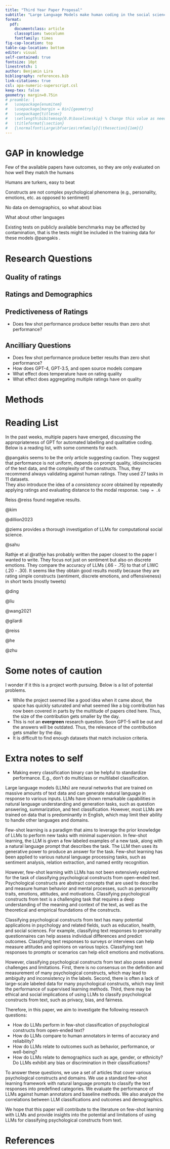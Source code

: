 ```yaml
---
title: "Third Year Paper Proposal"
subtitle: "Large Language Models make human coding in the social sciences obsolete"
format: 
  pdf:
    documentclass: article
    classoption: twocolumn
    fontfamily: times
fig-cap-location: top
table-cap-location: bottom
editor: visual
self-contained: true
fontsize: 10pt
linestretch: 1
author: Benjamin Lira
bibliography: references.bib
link-citations: true
csl: apa-numeric-superscript.csl
keep-tex: false
geometry: margin=0.75in
# preamble: |
#   \usepackage{enumitem}
#   \usepackage[margin = 0in]{geometry}
#   \usepackage{titlesec}
#   \setlength\bibitemsep{0.0\baselineskip} % Change this value as needed
#   \titleformat{\section}
#   {\normalfont\Large\bfseries\rmfamily}{\thesection}{1em}{}
---
```


# GAP in knowledge

Few of the available papers have outcomes, so they are only evaluated on how well they match the humans

Humans are turkers, easy to beat

Constructs are not complex psychological phenomena (e.g., personality, emotions, etc. as opposed to sentiment)

No data on demographics, so what about bias

What about other languages

Existing tests on publicly available benchmarks may be affected by contamination, that is the tests might be included in the training data for these models @pangakis .

# Research Questions

## Quality of ratings

## Ratings and Demographics

## Predictiveness of Ratings

-   Does few shot performance produce better results than zero shot performance?

## Ancilliary Questions

-   Does few shot performance produce better results than zero shot performance?
-   How does GPT-4, GPT-3.5, and open source models compare
-   What effect does temperature have on rating quality
-   What effect does aggregating multiple ratings have on quality

# Methods


# Reading List

In the past weeks, multiple papers have emerged, discussing the appropriateness of GPT for automated labelling and qualitative coding. Below is a reading list, with some comments for each.

@pangakis seems to be the only article suggesting caution. They suggest that performance is not uniform, depends on prompt quality, idiosincracies of the text data, and the complexity of the constructs. Thus, they recommend always validating against human ratings. They used 27 tasks in 11 datasets.\
They also introduce the idea of a *consistency score* obtained by repeatedly applying ratings and evaluating distance to the modal response. `temp = .6`

Reiss @reiss found negative results.

@kim

@dillion2023

@ziems provides a thorough investigation of LLMs for computational social science.

@sahu

Rathje et al @rathje has probably written the paper closest to the paper I wanted to write. They focus not just on sentiment but also on discrete emotions. They compare the accuracy of LLMs (.66 - .75) to that of LIWC (.20 - .30). It seems like they obtain good results mostly because they are rating simple constructs (sentiment, discrete emotions, and offensiveness) in short texts (mostly tweets)

@ding

@liu

@wang2021

@gilardi

@reiss

@he

@zhu

# Some notes of caution

I wonder if it this is a project worth pursuing. Below is a list of potential problems.

-   While the project seemed like a good idea when it came about, the space has quickly saturated and what seemed like a big contribution has now been covered in parts by the multitude of papers cited here. Thus, the size of the contribution gets smaller by the day.
-   This is not an **evergreen** research question. Soon GPT-5 will be out and the answers will be outdated. Thus, the relevance of the contribution gets smaller by the day.
-   It is difficult to find enough datasets that match inclusion criteria.

# Extra notes to self

-   Making every classification binary can be helpful to standardize performance. E.g., don't do multiclass or multilabel classification.

Large language models (LLMs) are neural networks that are trained on massive amounts of text data and can generate natural language in response to various inputs. LLMs have shown remarkable capabilities in natural language understanding and generation tasks, such as question answering, summarization, and text classification. However, most LLMs are trained on data that is predominantly in English, which may limit their ability to handle other languages and domains.

Few-shot learning is a paradigm that aims to leverage the prior knowledge of LLMs to perform new tasks with minimal supervision. In few-shot learning, the LLM is given a few labeled examples of a new task, along with a natural language prompt that describes the task. The LLM then uses its generative power to produce an answer for the task. Few-shot learning has been applied to various natural language processing tasks, such as sentiment analysis, relation extraction, and named entity recognition.

However, few-shot learning with LLMs has not been extensively explored for the task of classifying psychological constructs from open-ended text. Psychological constructs are abstract concepts that are used to describe and measure human behavior and mental processes, such as personality traits, emotions, attitudes, and motivations. Classifying psychological constructs from text is a challenging task that requires a deep understanding of the meaning and context of the text, as well as the theoretical and empirical foundations of the constructs.

Classifying psychological constructs from text has many potential applications in psychology and related fields, such as education, health, and social sciences. For example, classifying text responses to personality questionnaires can help assess individual differences and predict outcomes. Classifying text responses to surveys or interviews can help measure attitudes and opinions on various topics. Classifying text responses to prompts or scenarios can help elicit emotions and motivations.

However, classifying psychological constructs from text also poses several challenges and limitations. First, there is no consensus on the definition and measurement of many psychological constructs, which may lead to ambiguity and inconsistency in the labels. Second, there is often a lack of large-scale labeled data for many psychological constructs, which may limit the performance of supervised learning methods. Third, there may be ethical and social implications of using LLMs to classify psychological constructs from text, such as privacy, bias, and fairness.

Therefore, in this paper, we aim to investigate the following research questions:

-   How do LLMs perform in few-shot classification of psychological constructs from open-ended text?
-   How do LLMs compare to human annotators in terms of accuracy and reliability?
-   How do LLMs relate to outcomes such as behavior, performance, or well-being?
-   How do LLMs relate to demographics such as age, gender, or ethnicity? Do LLMs exhibit any bias or discrimination in their classifications?

To answer these questions, we use a set of articles that cover various psychological constructs and domains. We use a standard few-shot learning framework with natural language prompts to classify the text responses into predefined categories. We evaluate the performance of LLMs against human annotators and baseline methods. We also analyze the correlations between LLM classifications and outcomes and demographics.

We hope that this paper will contribute to the literature on few-shot learning with LLMs and provide insights into the potential and limitations of using LLMs for classifying psychological constructs from text.

# References

